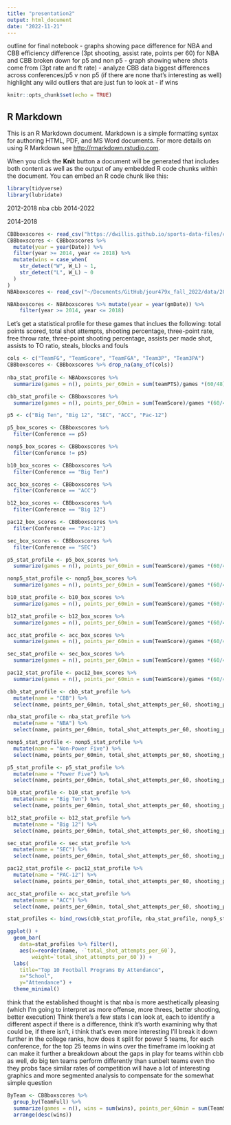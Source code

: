 ```yaml
---
title: "presentation2"
output: html_document
date: "2022-11-21"
---
```


outline for final notebook
- graphs showing
 pace difference for NBA and CBB
 efficiency difference (3pt shooting, assist rate, points per 60) for NBA and CBB
  broken down for p5 and non p5
- graph showing where shots come from (3pt rate and ft rate)
- analyze CBB data
  biggest differences across conferences/p5 v non p5 (if there are none that's interesting as well)
  highlight any wild outliers that are just fun to look at
- if wins 

```r
knitr::opts_chunk$set(echo = TRUE)
```

## R Markdown

This is an R Markdown document. Markdown is a simple formatting syntax for authoring HTML, PDF, and MS Word documents. For more details on using R Markdown see <http://rmarkdown.rstudio.com>.

When you click the **Knit** button a document will be generated that includes both content as well as the output of any embedded R code chunks within the document. You can embed an R code chunk like this:

```r
library(tidyverse)
library(lubridate)
```
2012-2018 nba
cbb 2014-2022

2014-2018
```r
CBBboxscores <- read_csv("https://dwillis.github.io/sports-data-files/cbblogs1522.csv")
CBBboxscores <- CBBboxscores %>% 
  mutate(year = year(Date)) %>% 
  filter(year >= 2014, year <= 2018) %>% 
  mutate(wins = case_when(
    str_detect("W", W_L) ~ 1,
    str_detect("L", W_L) ~ 0
  )
)
NBAboxscores <- read_csv("~/Documents/GitHub/jour479x_fall_2022/data/2012-18_officialBoxScore.csv") 

NBAboxscores <- NBAboxscores %>% mutate(year = year(gmDate)) %>% 
    filter(year >= 2014, year <= 2018)
```
Let's get a statistical profile for these games that inclues the following: total points scored, total shot attempts, shooting percentage, three-point rate, free throw rate, three-point shooting percentage, assists per made shot, assists to TO ratio, steals, blocks and fouls
```r
cols <- c("TeamFG", "TeamScore", "TeamFGA", "Team3P", "Team3PA")
CBBboxscores <- CBBboxscores %>% drop_na(any_of(cols))
  
nba_stat_profile <- NBAboxscores %>% 
  summarize(games = n(), points_per_60min = sum(teamPTS)/games *(60/48), total_shot_attempts_per_60 = sum(teamFGA)/games *(60/48), shooting_perc = sum(teamFGM)/sum(teamFGA), three_rate = sum(team3PA)/sum(teamFGA), free_throw_rate = sum(teamFTA)/sum(teamFGA), three_point_perc = sum(team3PM)/sum(team3PA), assist_perc = sum(teamAST)/sum(teamFGM))

cbb_stat_profile <- CBBboxscores %>% 
  summarize(games = n(), points_per_60min = sum(TeamScore)/games *(60/40), total_shot_attempts_per_60 = sum(TeamFGA)/games *(60/40), shooting_perc = sum(TeamFG)/sum(TeamFGA), three_rate = sum(Team3PA)/sum(TeamFGA), free_throw_rate = sum(TeamFTA)/sum(TeamFGA), three_point_perc = sum(Team3P)/sum(Team3PA), assist_perc = sum(TeamAssists)/sum(TeamFG))
```

```r
p5 <- c("Big Ten", "Big 12", "SEC", "ACC", "Pac-12")

p5_box_scores <- CBBboxscores %>% 
  filter(Conference == p5)

nonp5_box_scores <- CBBboxscores %>% 
  filter(Conference != p5)

b10_box_scores <- CBBboxscores %>% 
  filter(Conference == "Big Ten")

acc_box_scores <- CBBboxscores %>% 
  filter(Conference == "ACC")

b12_box_scores <- CBBboxscores %>% 
  filter(Conference == "Big 12")

pac12_box_scores <- CBBboxscores %>% 
  filter(Conference == "Pac-12")

sec_box_scores <- CBBboxscores %>% 
  filter(Conference == "SEC")

p5_stat_profile <- p5_box_scores %>% 
  summarize(games = n(), points_per_60min = sum(TeamScore)/games *(60/40), total_shot_attempts_per_60 = sum(TeamFGA)/games *(60/40), shooting_perc = sum(TeamFG)/sum(TeamFGA), three_rate = sum(Team3PA)/sum(TeamFGA), free_throw_rate = sum(TeamFTA)/sum(TeamFGA), three_point_perc = sum(Team3P)/sum(Team3PA), assist_perc = sum(TeamAssists)/sum(TeamFG))

nonp5_stat_profile <- nonp5_box_scores %>% 
  summarize(games = n(), points_per_60min = sum(TeamScore)/games *(60/40), total_shot_attempts_per_60 = sum(TeamFGA)/games *(60/40), shooting_perc = sum(TeamFG)/sum(TeamFGA), three_rate = sum(Team3PA)/sum(TeamFGA), free_throw_rate = sum(TeamFTA)/sum(TeamFGA), three_point_perc = sum(Team3P)/sum(Team3PA), assist_perc = sum(TeamAssists)/sum(TeamFG))

b10_stat_profile <- b10_box_scores %>% 
  summarize(games = n(), points_per_60min = sum(TeamScore)/games *(60/40), total_shot_attempts_per_60 = sum(TeamFGA)/games *(60/40), shooting_perc = sum(TeamFG)/sum(TeamFGA), three_rate = sum(Team3PA)/sum(TeamFGA), free_throw_rate = sum(TeamFTA)/sum(TeamFGA), three_point_perc = sum(Team3P)/sum(Team3PA), assist_perc = sum(TeamAssists)/sum(TeamFG))

b12_stat_profile <- b12_box_scores %>% 
  summarize(games = n(), points_per_60min = sum(TeamScore)/games *(60/40), total_shot_attempts_per_60 = sum(TeamFGA)/games *(60/40), shooting_perc = sum(TeamFG)/sum(TeamFGA), three_rate = sum(Team3PA)/sum(TeamFGA), free_throw_rate = sum(TeamFTA)/sum(TeamFGA), three_point_perc = sum(Team3P)/sum(Team3PA), assist_perc = sum(TeamAssists)/sum(TeamFG))

acc_stat_profile <- acc_box_scores %>% 
  summarize(games = n(), points_per_60min = sum(TeamScore)/games *(60/40), total_shot_attempts_per_60 = sum(TeamFGA)/games *(60/40), shooting_perc = sum(TeamFG)/sum(TeamFGA), three_rate = sum(Team3PA)/sum(TeamFGA), free_throw_rate = sum(TeamFTA)/sum(TeamFGA), three_point_perc = sum(Team3P)/sum(Team3PA), assist_perc = sum(TeamAssists)/sum(TeamFG))

sec_stat_profile <- sec_box_scores %>% 
  summarize(games = n(), points_per_60min = sum(TeamScore)/games *(60/40), total_shot_attempts_per_60 = sum(TeamFGA)/games *(60/40), shooting_perc = sum(TeamFG)/sum(TeamFGA), three_rate = sum(Team3PA)/sum(TeamFGA), free_throw_rate = sum(TeamFTA)/sum(TeamFGA), three_point_perc = sum(Team3P)/sum(Team3PA), assist_perc = sum(TeamAssists)/sum(TeamFG))

pac12_stat_profile <- pac12_box_scores %>% 
  summarize(games = n(), points_per_60min = sum(TeamScore)/games *(60/40), total_shot_attempts_per_60 = sum(TeamFGA)/games *(60/40), shooting_perc = sum(TeamFG)/sum(TeamFGA), three_rate = sum(Team3PA)/sum(TeamFGA), free_throw_rate = sum(TeamFTA)/sum(TeamFGA), three_point_perc = sum(Team3P)/sum(Team3PA), assist_perc = sum(TeamAssists)/sum(TeamFG))
```

```r
cbb_stat_profile <- cbb_stat_profile %>% 
  mutate(name = "CBB") %>% 
  select(name, points_per_60min, total_shot_attempts_per_60, shooting_perc, three_rate, free_throw_rate, three_point_perc, assist_perc)

nba_stat_profile <- nba_stat_profile %>% 
  mutate(name = "NBA") %>% 
  select(name, points_per_60min, total_shot_attempts_per_60, shooting_perc, three_rate, free_throw_rate, three_point_perc, assist_perc)

nonp5_stat_profile <- nonp5_stat_profile %>% 
  mutate(name = "Non-Power Five") %>% 
  select(name, points_per_60min, total_shot_attempts_per_60, shooting_perc, three_rate, free_throw_rate, three_point_perc, assist_perc)

p5_stat_profile <- p5_stat_profile %>% 
  mutate(name = "Power Five") %>% 
  select(name, points_per_60min, total_shot_attempts_per_60, shooting_perc, three_rate, free_throw_rate, three_point_perc, assist_perc)

b10_stat_profile <- b10_stat_profile %>% 
  mutate(name = "Big Ten") %>% 
  select(name, points_per_60min, total_shot_attempts_per_60, shooting_perc, three_rate, free_throw_rate, three_point_perc, assist_perc)

b12_stat_profile <- b12_stat_profile %>% 
  mutate(name = "Big 12") %>% 
  select(name, points_per_60min, total_shot_attempts_per_60, shooting_perc, three_rate, free_throw_rate, three_point_perc, assist_perc)

sec_stat_profile <- sec_stat_profile %>% 
  mutate(name = "SEC") %>% 
  select(name, points_per_60min, total_shot_attempts_per_60, shooting_perc, three_rate, free_throw_rate, three_point_perc, assist_perc)

pac12_stat_profile <- pac12_stat_profile %>% 
  mutate(name = "PAC-12") %>% 
  select(name, points_per_60min, total_shot_attempts_per_60, shooting_perc, three_rate, free_throw_rate, three_point_perc, assist_perc)

acc_stat_profile <- acc_stat_profile %>% 
  mutate(name = "ACC") %>% 
  select(name, points_per_60min, total_shot_attempts_per_60, shooting_perc, three_rate, free_throw_rate, three_point_perc, assist_perc)

stat_profiles <- bind_rows(cbb_stat_profile, nba_stat_profile, nonp5_stat_profile, p5_stat_profile, acc_stat_profile, sec_stat_profile, b12_stat_profile, b10_stat_profile, pac12_stat_profile)
```

```r
ggplot() + 
  geom_bar(
    data=stat_profiles %>% filter(), 
    aes(x=reorder(name, -`total_shot_attempts_per_60`),
        weight=`total_shot_attempts_per_60`)) + 
  labs(
    title="Top 10 Football Programs By Attendance", 
    x="School", 
    y="Attendance") + 
  theme_minimal()
```



think that the established thought is that nba is more aesthetically pleasing (which I’m going to interpret as more offense, more threes, better shooting, better execution)
Think there’s a few stats I can look at, each to identify a different aspect
if there is a difference, think it’s worth examining why that could be, if there isn’t, i think that’s even more interesting
I’ll break it down further in the college ranks, how does it split for power 5 teams, for each conference, for the top 25 teams in wins over the timeframe im looking at
can make it further a breakdown about the gaps in play for teams within cbb as well, do big ten teams perform differently than sunbelt teams even tho they probs face similar rates of competition
will have a lot of interesting graphics and more segmented analysis to compensate for the somewhat simple question

```r
ByTeam <- CBBboxscores %>% 
  group_by(TeamFull) %>% 
  summarize(games = n(), wins = sum(wins), points_per_60min = sum(TeamScore)/games *(60/40), total_shot_attempts_per_60 = sum(TeamFGA)/games *(60/40), shooting_perc = sum(TeamFG)/sum(TeamFGA), three_rate = sum(Team3PA)/sum(TeamFGA), free_throw_rate = sum(TeamFTA)/sum(TeamFGA), three_point_perc = sum(Team3P)/sum(Team3PA), assist_perc = sum(TeamAssists)/sum(TeamFG)) %>% 
  arrange(desc(wins))
```

